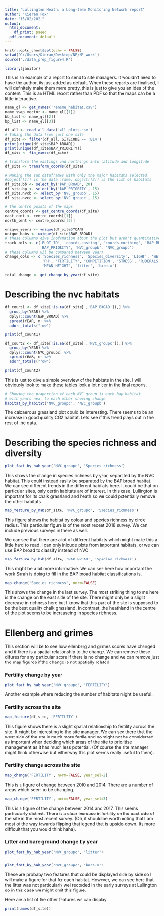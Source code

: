```yaml
---
title: 'Lullington Heath: a Long-term Monitoring Network report'
author: "Kieran Fox"
date: "15/02/2021"
output:
  html_document:
    df_print: paged
  pdf_document: default
---
```


```r
knitr::opts_chunk$set(echo = FALSE)
setwd('C:/Users/Kieran/Desktop/NE/NE_work')
source('./data_prep_figure4.R')

library(janitor)
```

This is an example of a report to send to site managers. It wouldn't need to have the author, its just added as default. When these reports are finalised, I will definitely make them more pretty, this is just to give you an idea of the content. This is an HTML report rather than PDF so that the maps can be a little interactive.

```r
name_gl <- get_names('rename_habitat.csv')
name_swap_vector <- name_gl[[1]]
bb_list <- name_gl[[2]]
bp_list <- name_gl[[3]]

df_all <- read_all_data('all_plots.csv')
# Taking the data from just one site
df_site <- filter(df_all, SITECODE == 'B14')
print(unique(df_site$BAP_BROAD))
print(unique(df_site$BAP_PRIORITY))
df_site <- fix_names(df_site)

# transform the eastings and northings into latitude and longitude
df_site <- transform_coords(df_site)

# Making the sub dataframes with only the major habitats selected
#object[[1]] is the data frame. object[[2]] is the list of habitats
df_site.bb <- select_by('BAP_BROAD', 20)
df_site.bp <- select_by('BAP_PRIORITY', 15)
df_site.nvcb <- select_by('NVC_groupb', 15)
df_site.nvcc <- select_by('NVC_groupc', 15)

# the centre points of the maps
centre_coords <- get_centre_coords(df_site)
east_cent <- centre_coords[[1]]
north_cent <- centre_coords[[2]]

unique_years <- unique(df_site$YEAR)
unique_habs <- unique(df_site$BAP_BROAD)
# these columns give inofrmation about the plot but aren't quantitatively comp
track_cols <- c('PLOT_ID', 'coords.easting', 'coords.northing', 'BAP_BROAD',
                'BAP_PRIORITY', 'NVC_groupb', 'NVC_groupc')
# these columns wil be compared between years
change_cols <- c('Species_richness', 'Species_diversity', 'LIGHT', 'WETNESS',
                 'PH', 'FERTILITY', 'COMPETITION', 'STRESS', 'RUDERALS',
                 'MEAN_HEIGHT', 'litter', 'bare.x')

total_change <- get_change_by_year(df_site)
```

# Describing the nvc habitats


```r

df_count1 <- df_site[!is.na(df_site[ ,'BAP_BROAD']),] %>%
  group_by(YEAR) %>%
  dplyr::count(BAP_BROAD) %>%
  spread(YEAR, n) %>%
  adorn_totals("row")

print(df_count1)

df_count2 <- df_site[!is.na(df_site[ ,'NVC_groupc']),] %>%
  group_by(YEAR) %>%
  dplyr::count(NVC_groupc) %>%
  spread(YEAR, n) %>%
  adorn_totals("row")

print(df_count2)
```

This is just to give a simple overview of the habitats in the site. I will obviously look to make these tables look a lot nicer in the final reports.

```r
# Showing the proportion of each NVC group in each bap habitat
# with years next to each other showing change
habitat_by_habitat('NVC_groupc', 'NVC_groupb')
```
The calcaerous grassland plot could be interesting. There seems to be an increase in good quality CG2 habitat. Lets see if this trend plays out in the rest of the data.


# Describing the species richness and diversity

```r
plot_feat_by_hab_year('NVC_groupc', 'Species_richness')
```
This shows the change in species richness by year, separated by the NVC habitat. This could instead easily be separated by the BAP broad habitat. We can see different trends in the different habitats here. It could be that on particular sites, only certin habitats are of interest. In this case, Lullington is important for its chalk grassland and heath so we could potentially remove the other habitats.


```r
map_feature_by_hab(df_site, 'NVC_groupc', 'Species_richness')
```

This figure shows the habitat by colour and species richness by circle radius. This particular figure is of the most recent 2018 survey. We can include previous surveys in there as well.

We can see that there are a lot of different habitats which might make this a little hard to read. I can only inlcude plots from important habitats, or we can use BAP broad to classify instead of NVC

```r
map_feature_by_hab(df_site, 'BAP_BROAD', 'Species_richness')
```
This might be a bit more informative. We can see here how important the work Sarah is doing to fill in the BAP broad habitat classifications is.

```r
map_change('Species_richness', norm=FALSE)
```
This shows the change in the last survey. The most striking thing to me here is the change on the east side of the site. There might only be a slight decrease in richness here but I know that this part of the site is supposed to be the best quality chalk grassland. In contrast, the heathland in the centre of the plot seems to be increaseing in species richness.

# Ellenberg and grimes

This section will be to see how ellenberg and grimes scores have changed and if there is a spatial relationship to the change. We can remove these difures for any particular score if there is no change and we can remove just the map figures if the change is not spatially related

### Fertility change by year
```r
plot_feat_by_hab_year('NVC_groupc', 'FERTILITY')
```

Another example where reducing the number of habitats might be useful. 

### Fertility across the site
```r
map_feature(df_site, 'FERTILITY')
```

This figure shows there is a slight spatial relationship to fertility across the site. It might be interesting to the site manager. We can see there that the west side of the site is much more fertile and so might not be considerred as important when deciding which areas of the site to prioritise management as it has much less potential. (Of course the site manager might think otherwise but eitherway this plot seems really useful to them).

### Fertility change across the site
```r
map_change('FERTILITY', norm=FALSE, year_sel=2)
```
This is a figure of change between 2010 and 2014. There are a number of areas which seem to be changing.

```r
map_change('FERTILITY', norm=FALSE, year_sel=3)
```

This is a figure of the change between 2014 and 2017. This seems particularly distinct. There is a clear increase in fertility on the east side of the site in the most recent survey. (Oh, it should be worth noting that I am most of the way towards flipping that legend that is upside-down. Its more difficult that you would think haha).


### Litter and bare ground change by year
```r
plot_feat_by_hab_year('NVC_groupc', 'litter')


plot_feat_by_hab_year('NVC_groupc', 'bare.x')

```

These are probaby two features that could be displayed side by side so I will make a figure for that for each habitat. However, we can see here that the litter was not particularly wel recorded in the early surveys at Lullington so in this case we might omit this figure.

Here are a list of the other features we can display

```r
print(names(df_site))

```